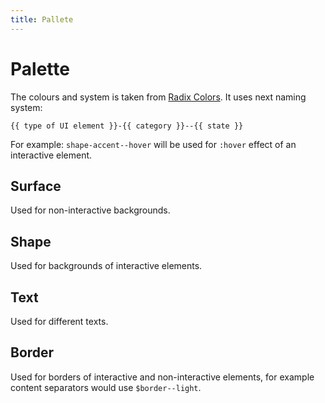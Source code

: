 ```yaml
---
title: Pallete
---
```


# Palette

The colours and system is taken from [Radix Colors](https://www.radix-ui.com/docs/colors).
It uses next naming system:

```
{{ type of UI element }}-{{ category }}--{{ state }}
```

For example: `shape-accent--hover` will be used for `:hover` effect of an interactive element.

## Surface

Used for non-interactive backgrounds.

<PaletteRenderer color="surface" />

## Shape

Used for backgrounds of interactive elements.

<PaletteRenderer color="shape" />

## Text

Used for different texts.

<PaletteRenderer color="text" />

## Border

Used for borders of interactive and non-interactive elements, for example content separators would use `$border--light`.

<PaletteRenderer color="border" />

